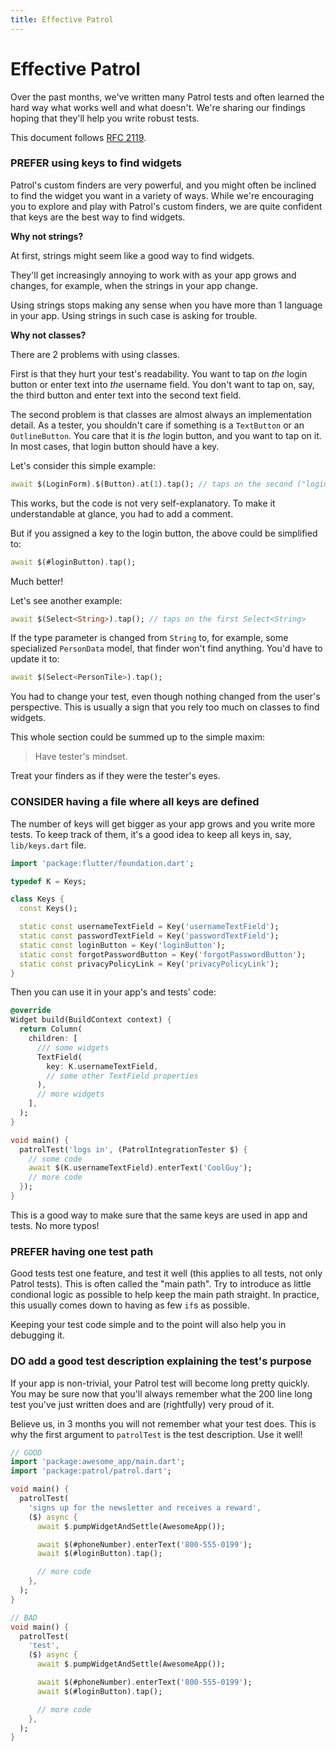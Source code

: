 ```yaml
---
title: Effective Patrol
---
```


# Effective Patrol

Over the past months, we've written many Patrol tests and often learned the hard
way what works well and what doesn't. We're sharing our findings hoping that
they'll help you write robust tests.

<Info>This document follows [RFC 2119][rfc2119].</Info>

### PREFER using keys to find widgets

Patrol's custom finders are very powerful, and you might often be inclined to
find the widget you want in a variety of ways. While we're encouraging you to
explore and play with Patrol's custom finders, we are quite confident that keys
are the best way to find widgets.

**Why not strings?**

At first, strings might seem like a good way to find widgets.

They'll get increasingly annoying to work with as your app grows and changes,
for example, when the strings in your app change.

Using strings stops making any sense when you have more than 1 language in your
app. Using strings in such case is asking for trouble.

**Why not classes?**

There are 2 problems with using classes.

First is that they hurt your test's readability. You want to tap on _the_ login
button or enter text into _the_ username field. You don't want to tap on, say,
the third button and enter text into the second text field.

The second problem is that classes are almost always an implementation detail.
As a tester, you shouldn't care if something is a `TextButton` or an
`OutlineButton`. You care that it is _the_ login button, and you want to tap on
it. In most cases, that login button should have a key.

Let's consider this simple example:

```dart
await $(LoginForm).$(Button).at(1).tap(); // taps on the second ("login") button
```

This works, but the code is not very self-explanatory. To make it understandable
at glance, you had to add a comment.

But if you assigned a key to the login button, the above could be simplified to:

```dart
await $(#loginButton).tap();
```

Much better!

Let's see another example:

```dart
await $(Select<String>).tap(); // taps on the first Select<String>
```

If the type parameter is changed from `String` to, for example, some specialized
`PersonData` model, that finder won't find anything. You'd have to update it to:

```dart
await $(Select<PersonTile>).tap();
```

You had to change your test, even though nothing changed from the user's
perspective. This is usually a sign that you rely too much on classes to find
widgets.

This whole section could be summed up to the simple maxim:

> Have tester's mindset.

Treat your finders as if they were the tester's eyes.

### CONSIDER having a file where all keys are defined

The number of keys will get bigger as your app grows and you write more tests.
To keep track of them, it's a good idea to keep all keys in, say,
`lib/keys.dart` file.

```dart title="lib/keys.dart"
import 'package:flutter/foundation.dart';

typedef K = Keys;

class Keys {
  const Keys();

  static const usernameTextField = Key('usernameTextField');
  static const passwordTextField = Key('passwordTextField');
  static const loginButton = Key('loginButton');
  static const forgotPasswordButton = Key('forgotPasswordButton');
  static const privacyPolicyLink = Key('privacyPolicyLink');
}
```

Then you can use it in your app's and tests' code:

```dart title="In app UI code"
@override
Widget build(BuildContext context) {
  return Column(
    children: [
      /// some widgets
      TextField(
        key: K.usernameTextField,
        // some other TextField properties
      ),
      // more widgets
    ],
  );
}
```

```dart title="In app test code"
void main() {
  patrolTest('logs in', (PatrolIntegrationTester $) {
    // some code
    await $(K.usernameTextField).enterText('CoolGuy');
    // more code
  });
}
```

This is a good way to make sure that the same keys are used in app and tests. No
more typos!

### PREFER having one test path

Good tests test one feature, and test it well (this applies to all tests, not
only Patrol tests). This is often called the "main path". Try to introduce as
little condional logic as possible to help keep the main path straight. In
practice, this usually comes down to having as few `if`s as possible.

Keeping your test code simple and to the point will also help you in debugging
it.

### DO add a good test description explaining the test's purpose

If your app is non-trivial, your Patrol test will become long pretty quickly.
You may be sure now that you'll always remember what the 200 line long test
you've just written does and are (rightfully) very proud of it.

Believe us, in 3 months you will not remember what your test does. This is why
the first argument to `patrolTest` is the test description. Use it well!

```dart
// GOOD
import 'package:awesome_app/main.dart';
import 'package:patrol/patrol.dart';

void main() {
  patrolTest(
    'signs up for the newsletter and receives a reward',
    ($) async {
      await $.pumpWidgetAndSettle(AwesomeApp());

      await $(#phoneNumber).enterText('800-555-0199');
      await $(#loginButton).tap();

      // more code
    },
  );
}
```

```dart
// BAD
void main() {
  patrolTest(
    'test',
    ($) async {
      await $.pumpWidgetAndSettle(AwesomeApp());

      await $(#phoneNumber).enterText('800-555-0199');
      await $(#loginButton).tap();

      // more code
    },
  );
}
```

[rfc2119]: https://www.ietf.org/rfc/rfc2119.txt
